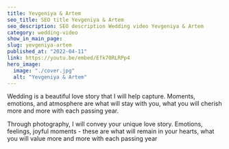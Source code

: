 ```yaml
---
title: Yevgeniya & Artem
seo_title: SEO title Yevgeniya & Artem
seo_description: SEO description Wedding video Yevgeniya & Artem
category: wedding-video
show_in_main_page:
slug: yevgeniya-artem
published_at: "2022-04-11"
link: https://youtu.be/embed/Efk70RLRPp4
hero_image:
  image: "./cover.jpg"
  alt: "Yevgeniya & Artem"
---
```

Wedding is a beautiful love story that I will help capture. Moments, emotions, and atmosphere are what will stay with you, what you will cherish more and more with each passing year.

Through photography, I will convey your unique love story. Emotions, feelings, joyful moments - these are what will remain in your hearts, what you will value more and more with each passing year
